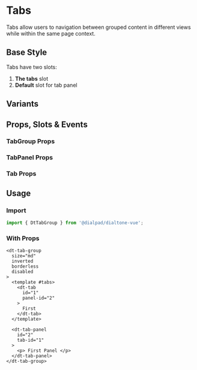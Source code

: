 
# Tabs

<Subtitle>
    Tabs allow users to navigation between grouped content in different views while within the same page context.
</Subtitle>

## Base Style

Tabs have two slots:

1. **The tabs** slot
2. **Default** slot for tab panel

<Canvas>
  <Story id="elements-tabs--default" />
</Canvas>

## Variants

<Canvas>
    <Story id="elements-tabs--variants" />
</Canvas>

## Props, Slots & Events

### TabGroup Props

<ArgsTable of={DtTabGroup} />

### TabPanel Props

<ArgsTable of={DtTabPanel} />

### Tab Props

<ArgsTable of={DtTab} />

## Usage

### Import

```jsx
import { DtTabGroup } from '@dialpad/dialtone-vue';
```

### With Props

```vue
<dt-tab-group
  size="md"
  inverted
  borderless
  disabled
>
  <template #tabs>
    <dt-tab
      id="1"
      panel-id="2"
    >
      First
    </dt-tab>
  </template>

  <dt-tab-panel
    id="2"
    tab-id="1"
  >
    <p> First Panel </p>
  </dt-tab-panel>
</dt-tab-group>
```
